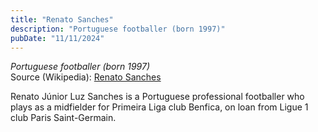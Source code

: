 ```yaml
---
title: "Renato Sanches"
description: "Portuguese footballer (born 1997)"
pubDate: "11/11/2024"
---
```


*Portuguese footballer (born 1997)*  
Source (Wikipedia): [Renato Sanches][1]

Renato Júnior Luz Sanches is a Portuguese professional footballer who plays as a midfielder for Primeira Liga club Benfica, on loan from Ligue 1 club Paris Saint-Germain.

[1]: https://en.wikipedia.org/wiki/Renato_Sanches
